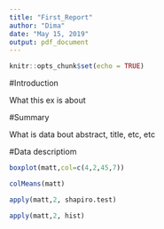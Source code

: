 ```yaml
---
title: "First_Report"
author: "Dima"
date: "May 15, 2019"
output: pdf_document
---
```


```r
knitr::opts_chunk$set(echo = TRUE)
```

#Introduction

What this ex is about

#Summary

What is data bout abstract, title, etc, etc

#Data descriptiom

```r
boxplot(matt,col=c(4,2,45,7))
```

```r
colMeans(matt)
```

```r
apply(matt,2, shapiro.test)
```

```r
apply(matt,2, hist)
```

```r
```
